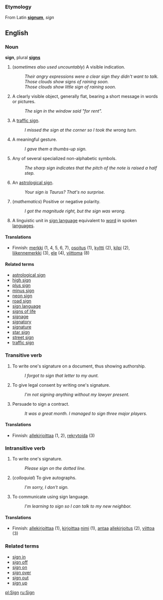 ===Etymology===
From Latin '''[[signum]]''', ''sign''

==English==

===Noun===
'''sign''', plural '''[[signs]]'''

# (''sometimes also used uncountably'') A visible indication.
#: ''Their angry expressions were a clear sign they didn't want to talk.''
#: ''Those clouds show signs of raining soon.''
#: ''Those clouds show little sign of raining soon.''
# A clearly visible object, generally flat, bearing a short message in words or pictures.
#: ''The sign in the window said "for rent".''
# A [[traffic sign]].
#: ''I missed the sign at the corner so I took the wrong turn.''
# A meaningful gesture.
#: ''I gave them a thumbs-up sign.''
# Any of several specialized non-alphabetic symbols.
#: ''The sharp sign indicates that the pitch of the note is raised a half step.''
# An [[astrological sign]].
#: ''Your sign is Taurus?  That's no surprise.''
# (''mathematics'') Positive or negative polarity.
#: ''I got the magnitude right, but the sign was wrong.''
# A linguistic unit in [[sign language]] equivalent to [[word]] in spoken [[language]]s.

====Translations====
*Finnish: [[merkki]] (1, 4, 5, 6, 7), [[osoitus]] (1), [[kyltti]] (2), [[kilpi]] (2), [[liikennemerkki]] (3), [[ele#Finnish|ele]] (4), [[viittoma]] (8)

====Related terms====
* [[astrological sign]]
* [[high sign]]
* [[plus sign]]
* [[minus sign]]
* [[neon sign]]
* [[road sign]]
* [[sign language]]
* [[signs of life]]
* [[signage]]
* [[signatory]]
* [[signature]]
* [[star sign]]
* [[street sign]]
* [[traffic sign]]

===Transitive verb===
# To write one's signature on a document, thus showing authorship.
#: ''I forgot to sign that letter to my aunt.''
# To give legal consent by writing one's signature.
#: ''I'm not signing anything without my lawyer present.''
# Persuade to sign a contract.
#: ''It was a great month.  I managed to sign three major players.''

====Translations====
*Finnish: [[allekirjoittaa]] (1, 2), [[rekrytoida]] (3)

===Intransitive verb===
# To write one's signature.
#: ''Please sign on the dotted line.''
# (''colloquial'') To give autographs.
#: ''I'm sorry, I don't sign.''
# To communicate using sign language.
#: ''I'm learning to sign so I can talk to my new neighbor.''

====Translations====
*Finnish: [[allekirjoittaa]] (1), [[kirjoittaa]] [[nimi]] (1), [[antaa]] [[allekirjoitus]] (2), [[viittoa]] (3)

===Related terms===
* [[sign in]]
* [[sign off]]
* [[sign on]]
* [[sign over]]
* [[sign out]]
* [[sign up]]

[[pl:Sign]]
[[ru:Sign]]
